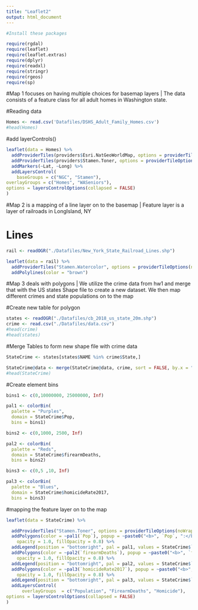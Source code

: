 ```yaml
---
title: "Leaflet2"
output: html_document
---
```


```r
#Install these packages

require(rgdal)
require(leaflet)
require(leaflet.extras)
require(dplyr)
require(readxl)
require(stringr)
require(rgeos)
require(sp)
```

#Map 1 focuses on having multiple choices for basemap layers | The data consists of a feature class for all adult homes in Washington state. 

#Reading data 
```r
Homes <- read.csv('Datafiles/DSHS_Adult_Family_Homes.csv')
#head(Homes)
```

#add layerControls()
```r


leaflet(data = Homes) %>%
  addProviderTiles(providers$Esri.NatGeoWorldMap, options = providerTileOptions(noWrap = TRUE), group = "NGC") %>%
  addProviderTiles(providers$Stamen.Toner, options = providerTileOptions(noWrap = TRUE), group = "Stamen") %>%
  addMarkers(~Lat, ~Long) %>%
  addLayersControl(
    baseGroups = c("NGC", "Stamen"),
overlayGroups = c("Homes", "WASeniors"),
options = layersControlOptions(collapsed = FALSE)
)

```

#Map 2 is a mapping of a line layer on to the basemap | Feature layer is a layer of railroads in LongIsland, NY

# Lines
```r
rail <- readOGR("./Datafiles/New_York_State_Railroad_Lines.shp")

leaflet(data = rail) %>%
  addProviderTiles("Stamen.Watercolor", options = providerTileOptions(noWrap = TRUE)) %>%
  addPolylines(color = "brown")


```


#Map 3 deals with polygons | We utilize the crime data from hw1 and merge that with the US states Shape file to create a new dataset. We then map different crimes and state populations on to the map

#Create new table for polygon 
```r
states <- readOGR("./Datafiles/cb_2018_us_state_20m.shp")
crime <- read.csv("./Datafiles/data.csv")
#head(crime)
#head(states)
```

#Merge Tables to form new shape file with crime data
```r

StateCrime <- states[states$NAME %in% crime$State,]

StateCrime@data <- merge(StateCrime@data, crime, sort = FALSE, by.x = "NAME", by.y = "State")
#head(StateCrime)
```


#Create element bins 
```r
bins1 <- c(0,10000000, 25000000, Inf)

pal1 <- colorBin(
  palette = "Purples",
  domain = StateCrime$Pop, 
  bins = bins1)

bins2 <- c(0,1000, 2500, Inf)

pal2 <- colorBin(
  palette = "Reds",
  domain = StateCrime$firearmDeaths, 
  bins = bins2)

bins3 <- c(0,5 ,10, Inf)

pal3 <- colorBin(
  palette = "Blues",
  domain = StateCrime$homicideRate2017,
  bins = bins3)

```


#mapping the feature layer on to the map

```r


leaflet(data = StateCrime) %>%

  addProviderTiles("Stamen.Toner", options = providerTileOptions(noWrap = TRUE)) %>%
  addPolygons(color = ~pal1(`Pop`), popup = ~paste0("<b>", `Pop`, ":</b> ", round(`Pop`, 2), " years"), group = "Population", weight = 1, smoothFactor = 0.5,
    opacity = 1.0, fillOpacity = 0.8) %>%
  addLegend(position = "bottomright", pal = pal1, values = StateCrime$`Pop`, title = "State Population", group = "Population")%>%
  addPolygons(color = ~pal2(`firearmDeaths`), popup = ~paste0("<b>", `firearmDeaths`, ":</b> ", round(`firearmDeaths`, 2), " years"), group = "FirearmDeaths", weight = 1, smoothFactor = 0.5,
    opacity = 1.0, fillOpacity = 0.8) %>%
  addLegend(position = "bottomright", pal = pal2, values = StateCrime$`firearmDeaths`, title = "State Deaths by Firearms", group = "FirearmDeaths")%>%
  addPolygons(color = ~pal3(`homicideRate2017`), popup = ~paste0("<b>", `homicideRate2017`, ":</b> ", round(`homicideRate2017`, 2), " years"), group = "Homicide", weight = 1, smoothFactor = 0.5,
    opacity = 1.0, fillOpacity = 0.8) %>%
  addLegend(position = "bottomright", pal = pal3, values = StateCrime$`homicideRate2017`, title = "State Homicide Rate", group = "Homicide")%>%
  addLayersControl(
      overlayGroups  = c("Population", "FirearmDeaths", "Homicide"),
options = layersControlOptions(collapsed = FALSE)
)
```


